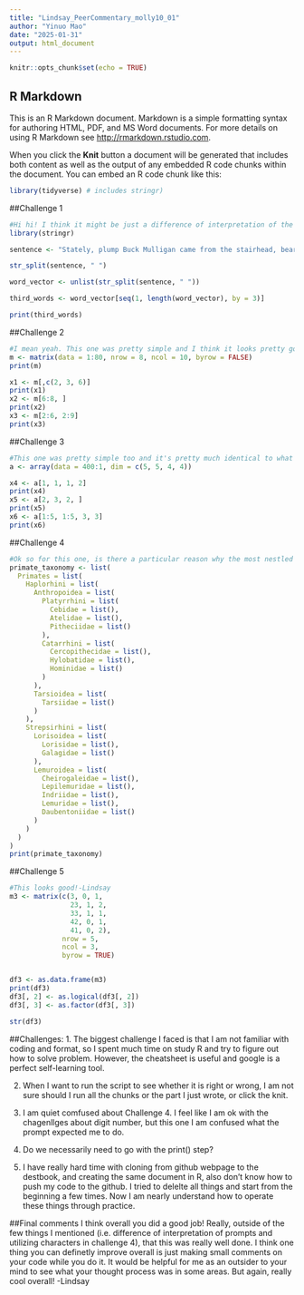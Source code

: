 ```yaml
---
title: "Lindsay_PeerCommentary_molly10_01"
author: "Yinuo Mao"
date: "2025-01-31"
output: html_document
---
```


```r
knitr::opts_chunk$set(echo = TRUE)
```

## R Markdown

This is an R Markdown document. Markdown is a simple formatting syntax for authoring HTML, PDF, and MS Word documents. For more details on using R Markdown see <http://rmarkdown.rstudio.com>.

When you click the **Knit** button a document will be generated that includes both content as well as the output of any embedded R code chunks within the document. You can embed an R code chunk like this:

```r
library(tidyverse) # includes stringr)
```

##Challenge 1

```r
#Hi hi! I think it might be just a difference of interpretation of the prompt (as in, you interpreted this as "Stately" being the first word, while I interpreted this as "Buck" being the first word). I think it's fine and valid and it's not like it's truly graded anyways just something to note! Anyways I think the code itself looks good but you should probably annotate your code as you go!-Lindsay
library(stringr)

sentence <- "Stately, plump Buck Mulligan came from the stairhead, bearing a bowl of lather on which a mirror and a razor lay crossed."

str_split(sentence, " ")

word_vector <- unlist(str_split(sentence, " "))

third_words <- word_vector[seq(1, length(word_vector), by = 3)]

print(third_words)
```

##Challenge 2

```r
#I mean yeah. This one was pretty simple and I think it looks pretty good and almost identical to what I did. -Lindsay
m <- matrix(data = 1:80, nrow = 8, ncol = 10, byrow = FALSE)
print(m)

x1 <- m[,c(2, 3, 6)]
print(x1)
x2 <- m[6:8, ]
print(x2)
x3 <- m[2:6, 2:9]
print(x3)
```
##Challenge 3

```r
#This one was pretty simple too and it's pretty much identical to what I did. Good job!-Lindsay
a <- array(data = 400:1, dim = c(5, 5, 4, 4))

x4 <- a[1, 1, 1, 2]
print(x4)
x5 <- a[2, 3, 2, ]
print(x5)
x6 <- a[1:5, 1:5, 3, 3]
print(x6)
```

##Challenge 4

```r
#Ok so for this one, is there a particular reason why the most nestled items (i.e. Cebidae, Atelidae, Pitheciidae, etc.) are also =list()? This changes the format of your final product so the lists will no longer show =list() but instead by setting Cebidae, Atelidae, etc. as characters using "", you just get Cebidae, etc. Sorry if this doesn't make sense but I would just play around with it a little.-Lindsay
primate_taxonomy <- list(
  Primates = list(
    Haplorhini = list(
      Anthropoidea = list(
        Platyrrhini = list(
          Cebidae = list(),
          Atelidae = list(),
          Pitheciidae = list()
        ),
        Catarrhini = list(
          Cercopithecidae = list(),
          Hylobatidae = list(),
          Hominidae = list()
        )
      ),
      Tarsioidea = list(
        Tarsiidae = list()
      )
    ),
    Strepsirhini = list(
      Lorisoidea = list(
        Lorisidae = list(),
        Galagidae = list()
      ),
      Lemuroidea = list(
        Cheirogaleidae = list(),
        Lepilemuridae = list(),
        Indriidae = list(),
        Lemuridae = list(),
        Daubentoniidae = list()
      )
    )
  )
)
print(primate_taxonomy)
```

##Challenge 5

```r
#This looks good!-Lindsay
m3 <- matrix(c(3, 0, 1,
               23, 1, 2,
               33, 1, 1,
               42, 0, 1,
               41, 0, 2),
             nrow = 5,
             ncol = 3,
             byrow = TRUE)


df3 <- as.data.frame(m3)
print(df3)
df3[, 2] <- as.logical(df3[, 2])
df3[, 3] <- as.factor(df3[, 3])

str(df3)
```

##Challenges:
1. The biggest challenge I faced is that I am not familiar with coding and format, so I spent much time on study R and try to figure out how to solve problem. However, the cheatsheet is useful and google is a perfect self-learning tool.

2. When I want to run the script to see whether it is right or wrong, I am not sure should I run all the chunks or the part I just wrote, or click the knit.

3. I am quiet comfused about Challenge 4. I feel like I am ok with the chagenllges about digit number, but this one I am confused what the prompt expected me to do.

4. Do we necessarily need to go with the print() step?

5. I have really hard time with cloning from github webpage to the destbook, and creating the same document in R, also don't know how to push my code to the github. I tried to delelte all things and start from the beginning a few times. Now I am nearly understand how to operate these things through practice.

##Final comments
I think overall you did a good job! Really, outside of the few things I mentioned (i.e. difference of interpretation of prompts and utilizing characters in challenge 4), that this was really well done. I think one thing you can definetly improve overall is just making small comments on your code while you do it. It would be helpful for me as an outsider to your mind to see what your thought process was in some areas. But again, really cool overall!
-Lindsay
